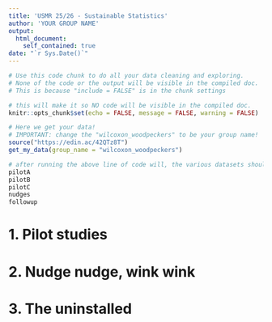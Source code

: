 ```yaml
---
title: 'USMR 25/26 - Sustainable Statistics'
author: 'YOUR GROUP NAME'
output:
  html_document:
    self_contained: true
date: "`r Sys.Date()`"
---
```


```r
# Use this code chunk to do all your data cleaning and exploring.
# None of the code or the output will be visible in the compiled doc. 
# This is because "include = FALSE" is in the chunk settings 

# this will make it so NO code will be visible in the compiled doc.
knitr::opts_chunk$set(echo = FALSE, message = FALSE, warning = FALSE)

# Here we get your data!
# IMPORTANT: change the "wilcoxon_woodpeckers" to be your group name!  
source("https://edin.ac/42QTz8T")
get_my_data(group_name = "wilcoxon_woodpeckers")

# after running the above line of code will, the various datasets should be in your environment
pilotA
pilotB
pilotC
nudges
followup

```


# 1. Pilot studies





# 2. Nudge nudge, wink wink





# 3. The uninstalled




